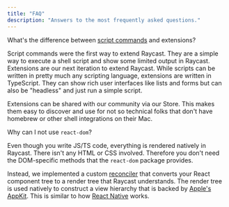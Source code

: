 ```yaml
---
title: "FAQ"
description: "Answers to the most frequently asked questions."
---
```


What's the difference between [script commands](https://github.com/raycast/script-commands) and extensions?

Script commands were the first way to extend Raycast. They are a simple way to execute a shell script and show some limited output in Raycast. Extensions are our next iteration to extend Raycast. While scripts can be written in pretty much any scripting language, extensions are written in TypeScript. They can show rich user interfaces like lists and forms but can also be "headless" and just run a simple script.

Extensions can be shared with our community via our Store. This makes them easy to discover and use for not so technical folks that don't have homebrew or other shell integrations on their Mac.

Why can I not use `react-dom`?

Even though you write JS/TS code, everything is rendered natively in Raycast. There isn't any HTML or CSS involved. Therefore you don't need the DOM-specific methods that the `react-dom` package provides.

Instead, we implemented a custom [reconciler](https://reactjs.org/docs/reconciliation.html) that converts your React component tree to a render tree that Raycast understands. The render tree is used natively to construct a view hierarchy that is backed by [Apple's AppKit](https://developer.apple.com/documentation/appkit/). This is similar to how [React Native](https://reactnative.dev) works.
